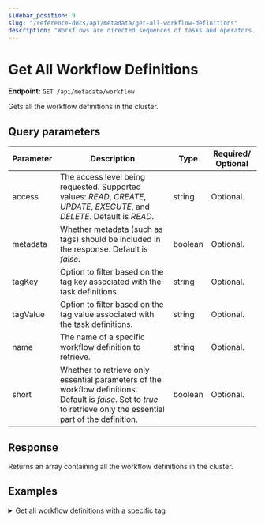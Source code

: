 ```yaml
---
sidebar_position: 9
slug: "/reference-docs/api/metadata/get-all-workflow-definitions"
description: "Workflows are directed sequences of tasks and operators. This API is used to retrieve all workflow definitions in Orkes Conductor."
---
```



# Get All Workflow Definitions

**Endpoint:** `GET /api/metadata/workflow`

Gets all the workflow definitions in the cluster.

## Query parameters

| Parameter | Description                                                                                                                                                         | Type    | Required/ Optional |
| --------- | ------------------------------------------------------------------------------------------------------------------------------------------------------------------- | ------- | ------------------ |
| access    | The access level being requested. Supported values: _READ_, _CREATE_, _UPDATE_, _EXECUTE_, and _DELETE_. Default is _READ_.                                         | string  | Optional.          |
| metadata  | Whether metadata (such as tags) should be included in the response. Default is _false_.                                                                             | boolean | Optional.          |
| tagKey    | Option to filter based on the tag key associated with the task definitions.                                                                                         | string  | Optional.          |
| tagValue  | Option to filter based on the tag value associated with the task definitions.                                                                                       | string  | Optional.          |
| name      | The name of a specific workflow definition to retrieve.                                                                                                             | string  | Optional.          |
| short     | Whether to retrieve only essential parameters of the workflow definitions. Default is _false_. Set to _true_ to retrieve only the essential part of the definition. | boolean | Optional.          |

## Response

Returns an array containing all the workflow definitions in the cluster.

## Examples

<details>
<summary>Get all workflow definitions with a specific tag</summary>

**Request**

```bash
curl -X 'GET' \
  'https://<YOUR_CLUSTER>/api/metadata/workflow?access=READ&metadata=false&tagKey=api&tagValue=doc' \
  -H 'accept: */*' \
  -H 'X-Authorization: <TOKEN>'
```

**Response**

```json
[
  {
    "createTime": 0,
    "updateTime": 1735802256013,
    "name": "api-test",
    "description": "Sample workflow created using API",
    "version": 1,
    "tasks": [
      {
        "name": "event",
        "taskReferenceName": "event_ref",
        "inputParameters": {},
        "type": "EVENT",
        "decisionCases": {},
        "defaultCase": [],
        "forkTasks": [],
        "startDelay": 0,
        "joinOn": [],
        "sink": "sqs:internal_event_name",
        "optional": false,
        "defaultExclusiveJoinTask": [],
        "asyncComplete": false,
        "loopOver": [],
        "onStateChange": {},
        "permissive": false
      }
    ],
    "inputParameters": [],
    "outputParameters": {},
    "failureWorkflow": "",
    "schemaVersion": 2,
    "restartable": false,
    "workflowStatusListenerEnabled": false,
    "ownerEmail": "john.doe@acme.com",
    "timeoutPolicy": "ALERT_ONLY",
    "timeoutSeconds": 0,
    "variables": {},
    "inputTemplate": {},
    "enforceSchema": true,
    "overwriteTags": true,
    "tags": [
      {
        "key": "api",
        "value": "doc"
      }
    ]
  }
]
```

</details>
